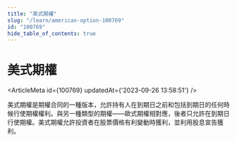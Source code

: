 ```yaml
---
title: "美式期權"
slug: "/learn/american-option-100769"
id: "100769"
hide_table_of_contents: true
---
```



# 美式期權

<ArticleMeta id={100769} updatedAt={'2023-09-26 13:58:51'} />
<div className='border-solid border-b border-t-0 my-4 border-[var(--ifm-color-gray-300)]' />

美式期權是期權合同的一種版本，允許持有人在到期日之前和包括到期日的任何時候行使期權權利。與另一種類型的期權——歐式期權相對應，後者只允許在到期日行使期權。美式期權允許投資者在股票價格有利變動時獲利，並利用股息宣告獲利。
